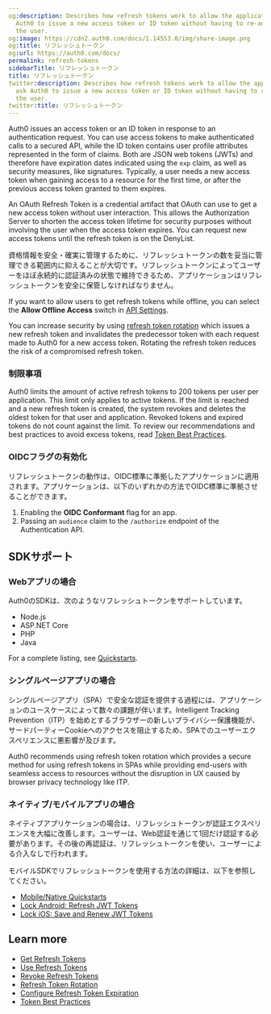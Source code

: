 ```yaml
---
og:description: Describes how refresh tokens work to allow the application to ask
  Auth0 to issue a new access token or ID token without having to re-authenticate
  the user.
og:image: https://cdn2.auth0.com/docs/1.14553.0/img/share-image.png
og:title: リフレッシュトークン
og:url: https://auth0.com/docs/
permalink: refresh-tokens
sidebarTitle: リフレッシュトークン
title: リフレッシュトークン
twitter:description: Describes how refresh tokens work to allow the application to
  ask Auth0 to issue a new access token or ID token without having to re-authenticate
  the user.
twitter:title: リフレッシュトークン
---
```


Auth0 issues an <Tooltip tip="Access Token: Authorization credential, in the form of an opaque string or JWT, used to access an API." cta="View Glossary" href="/docs/glossary?term=access+token">access token</Tooltip> or an <Tooltip tip="Access Token: Authorization credential, in the form of an opaque string or JWT, used to access an API." cta="View Glossary" href="/docs/glossary?term=ID+token">ID token</Tooltip> in response to an authentication request. You can use access tokens to make authenticated calls to a secured API, while the ID token contains user profile attributes represented in the form of claims. Both are <Tooltip tip="ID Token: Credential meant for the client itself, rather than for accessing a resource." cta="View Glossary" href="/docs/glossary?term=JSON+web+tokens">JSON web tokens</Tooltip> (JWTs) and therefore have expiration dates indicated using the `exp` claim, as well as security measures, like signatures. Typically, a user needs a new access token when gaining access to a resource for the first time, or after the previous access token granted to them expires.

An <Tooltip tip="OAuth 2.0: Authorization framework that defines authorization protocols and workflows." cta="View Glossary" href="/docs/glossary?term=OAuth">OAuth</Tooltip> <Tooltip tip="OAuth 2.0: Authorization framework that defines authorization protocols and workflows." cta="View Glossary" href="/docs/glossary?term=Refresh+Token">Refresh Token</Tooltip> is a credential artifact that OAuth can use to get a new access token without user interaction. This allows the <Tooltip tip="Authorization Server: Centralized server that contributes to defining the boundaries of a user’s access. For example, your authorization server can control the data, tasks, and features available to a user." cta="View Glossary" href="/docs/glossary?term=Authorization+Server">Authorization Server</Tooltip> to shorten the access token lifetime for security purposes without involving the user when the access token expires. You can request new access tokens until the refresh token is on the DenyList.

資格情報を安全・確実に管理するために、リフレッシュトークンの数を妥当に管理できる範囲内に抑えることが大切です。リフレッシュトークンによってユーザーをほぼ永続的に認証済みの状態で維持できるため、アプリケーションはリフレッシュトークンを安全に保管しなければなりません。

<Card title="Offline access">

If you want to allow users to get refresh tokens while offline, you can select the **Allow Offline Access** switch in [API Settings](/docs/get-started/apis/api-settings).

</Card>

You can increase security by using [refresh token rotation](/docs/secure/tokens/refresh-tokens/refresh-token-rotation) which issues a new refresh token and invalidates the predecessor token with each request made to Auth0 for a new access token. Rotating the refresh token reduces the risk of a compromised refresh token.

### 制限事項

Auth0 limits the amount of active refresh tokens to 200 tokens per user per application. This limit only applies to active tokens. If the limit is reached and a new refresh token is created, the system revokes and deletes the oldest token for that user and application. Revoked tokens and expired tokens do not count against the limit. To review our recommendations and best practices to avoid excess tokens, read [Token Best Practices](/docs/secure/tokens/token-best-practices).

### OIDCフラグの有効化

リフレッシュトークンの動作は、OIDC標準に準拠したアプリケーションに適用されます。アプリケーションは、以下のいずれかの方法でOIDC標準に準拠させることができます。

1. Enabling the **OIDC Conformant** flag for an app.
2. Passing an `audience` claim to the `/authorize` endpoint of the Authentication API.

## SDKサポート

### Webアプリの場合

Auth0のSDKは、次のようなリフレッシュトークンをサポートしています。

* Node.js
* ASP.NET Core
* PHP
* Java

For a complete listing, see [Quickstarts](/docs/quickstart/webapp).

### シングルページアプリの場合

シングルページアプリ（SPA）で安全な認証を提供する過程には、アプリケーションのユースケースによって数々の課題が伴います。Intelligent Tracking Prevention（ITP）を始めとするブラウザーの新しいプライバシー保護機能が、サードパーティーCookieへのアクセスを阻止するため、SPAでのユーザーエクスペリエンスに悪影響が及びます。

Auth0 recommends using <Tooltip tip="Refresh Token Rotation: Strategy of frequently replacing refresh tokens to minimize vulnerability. With refresh token rotation, every time your application exchanges a refresh token to get a new access token, Auth0 also returns a new refresh token." cta="View Glossary" href="/docs/glossary?term=refresh+token+rotation">refresh token rotation</Tooltip> which provides a secure method for using refresh tokens in SPAs while providing end-users with seamless access to resources without the disruption in UX caused by browser privacy technology like ITP.

### ネイティブ/モバイルアプリの場合

ネイティブアプリケーションの場合は、リフレッシュトークンが認証エクスペリエンスを大幅に改善します。ユーザーは、Web認証を通じて1回だけ認証する必要があります。その後の再認証は、リフレッシュトークンを使い、ユーザーによる介入なしで行われます。

モバイルSDKでリフレッシュトークンを使用する方法の詳細は、以下を参照してください。

* [Mobile/Native Quickstarts](/docs/quickstart/native)
* [Lock Android: Refresh JWT Tokens](/docs/libraries/lock-android/lock-android-refresh-jwt)
* [Lock iOS: Save and Renew JWT Tokens](/docs/libraries/auth0-swift/auth0-swift-save-and-renew-tokens)

## Learn more

* [Get Refresh Tokens](/docs/secure/tokens/refresh-tokens/get-refresh-tokens)
* [Use Refresh Tokens](/docs/secure/tokens/refresh-tokens/use-refresh-tokens)
* [Revoke Refresh Tokens](/docs/secure/tokens/refresh-tokens/revoke-refresh-tokens)
* [Refresh Token Rotation](/docs/secure/tokens/refresh-tokens/refresh-token-rotation)
* [Configure Refresh Token Expiration](/docs/secure/tokens/refresh-tokens/configure-refresh-token-expiration)
* [Token Best Practices](/docs/secure/tokens/token-best-practices)